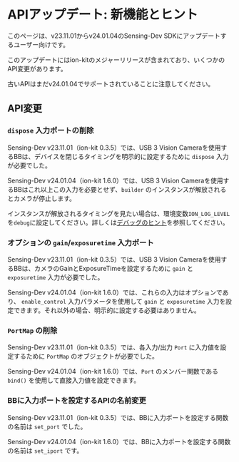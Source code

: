# APIアップデート: 新機能とヒント

このページは、v23.11.01からv24.01.04のSensing-Dev SDKにアップデートするユーザー向けです。

このアップデートにはion-kitのメジャーリリースが含まれており、いくつかのAPI変更があります。

古いAPIはまだv24.01.04でサポートされていることに注意してください。

## API変更

### `dispose` 入力ポートの削除

Sensing-Dev v23.11.01（ion-kit 0.3.5）では、USB 3 Vision Cameraを使用するBBは、デバイスを閉じるタイミングを明示的に設定するために `dispose` 入力が必要でした。

Sensing-Dev v24.01.04（ion-kit 1.6.0）では、USB 3 Vision Cameraを使用するBBはこれ以上この入力を必要とせず、`builder` のインスタンスが解放されるとカメラが停止します。

インスタンスが解放されるタイミングを見たい場合は、環境変数`ION_LOG_LEVEL`を`debug`に設定してください。詳しくは[デバッグのヒント](../lessons/ion-log)を参照してください。

### オプションの `gain`/`exposuretime` 入力ポート

Sensing-Dev v23.11.01（ion-kit 0.3.5）では、USB 3 Vision Cameraを使用するBBは、カメラのGainとExposureTimeを設定するために `gain` と `exposuretime` 入力が必要でした。

Sensing-Dev v24.01.04（ion-kit 1.6.0）では、これらの入力はオプションであり、 `enable_control` 入力パラメータを使用して `gain` と `exposuretime` 入力を設定できます。それ以外の場合、明示的に設定する必要はありません。

### `PortMap` の削除

Sensing-Dev v23.11.01（ion-kit 0.3.5）では、各入力/出力 `Port` に入力値を設定するために `PortMap` のオブジェクトが必要でした。

Sensing-Dev v24.01.04（ion-kit 1.6.0）では、`Port` のメンバー関数である `bind()` を使用して直接入力値を設定できます。

### BBに入力ポートを設定するAPIの名前変更

Sensing-Dev v23.11.01（ion-kit 0.3.5）では、BBに入力ポートを設定する関数の名前は `set_port` でした。

Sensing-Dev v24.01.04（ion-kit 1.6.0）では、BBに入力ポートを設定する関数の名前は `set_iport` です。
